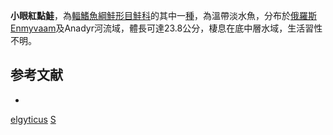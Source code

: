 {{NoteTA|G1=LS}}
{{Speciesbox
| name = 小眼紅點鮭
| image = 
| image_width = 250px
| status = NE
| status_system = IUCN3.1
| genus = Salvelinus
| species = elgyticus
| authority = Viktorovsky & Glubokovsky, 1981
| synonyms = 
}}

'''小眼紅點鮭'''，為[[輻鰭魚綱|輻鰭魚綱]][[鮭形目|鮭形目]][[鮭科|鮭科]]的其中一[[種|種]]，為溫帶淡水魚，分布於[[俄羅斯|俄羅斯]]Enmyvaam及Anadyr河流域，體長可達23.8公分，棲息在底中層水域，生活習性不明。

==参考文献==
*{{FishBase_species|genus=Salvelinus|species=elgyticus|year=2015|month=10}}
{{Taxonbar|from=Q2817297}}

[[Category:紅點鮭屬|elgyticus]]
[[Category:1981年描述的魚類|S]]